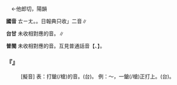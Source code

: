 
=={{ruby|鐺|ㄊㄧㄤ}}==

　←他郎切，陽韻{{ruby|＝|ㄊㄤ}}

'''國音''' <rt>ㄊㄧㄤ</rt>。{{ruby|←|ㄊㄤ}}。日報典只收{{ruby|「|ㄉㄤ}}{{ruby|、|ㄔㄥ}}」二音∥

'''台甘''' 未收相對應的音。{{ruby|(台)|ㄉㆲ}}{{ruby|。|ㄊㆲ}}∥

'''普閩''' 未收相對應的音。互見普通話音【{{ruby|鐺|ㄔㄥ}}、{{ruby|鐺|ㄉㄤ}}】。

    

==='''『{{ruby|鐺|ㄊㄧㄤ}}』'''===
: [擬音] 表：打鎗(/槍)的音。(台){{ruby|銃|ㄑㄧㄥ˪}}{{ruby|聲|ㄒㄧㆩ}}。 例：～，一鎗(/槍)正打上。(台){{ruby|乓|ㄅㄧㄤ˪}}{{ruby|一|ㄐㄧㆵ ͘}}{{ruby|下|·ㆤ˫}}{{ruby|扑|ㄆㄚㆷ}}{{ruby|著|ㄉㄧㄜㆷ ͘}}。
    

